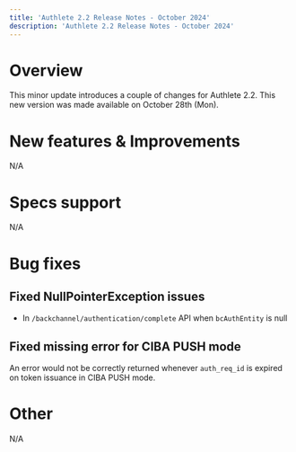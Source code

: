 ```yaml
---
title: 'Authlete 2.2 Release Notes - October 2024'
description: 'Authlete 2.2 Release Notes - October 2024'
---
```


# Overview

This minor update introduces a couple of changes for Authlete 2.2.
This new version was made available on October 28th (Mon).

# New features & Improvements

N/A

# Specs support

N/A

# Bug fixes

## Fixed NullPointerException issues

- In `/backchannel/authentication/complete` API when `bcAuthEntity` is null

## Fixed missing error for CIBA PUSH mode

An error would not be correctly returned whenever `auth_req_id` is expired on token issuance in CIBA PUSH mode.

# Other

N/A

